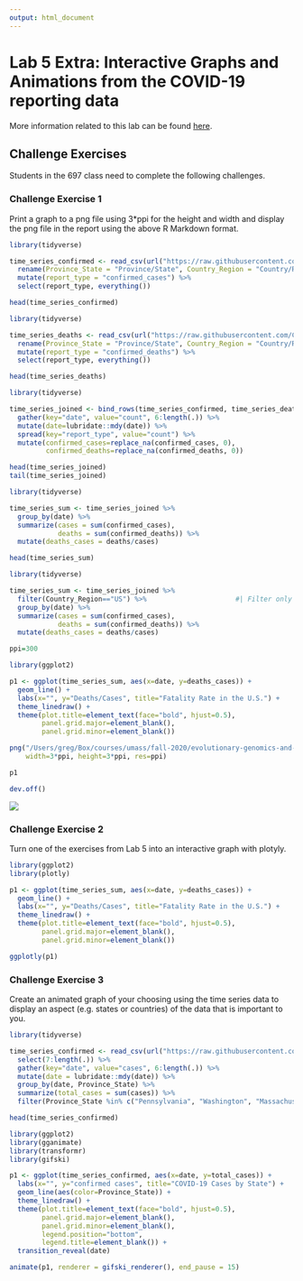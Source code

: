 ```yaml
---
output: html_document
---
```


# Lab 5 Extra: Interactive Graphs and Animations from the COVID-19 reporting data

More information related to this lab can be found [here](https://jeffreyblanchard.github.io/EvoGeno/EvoGeno_Lab5x_interactive_graphs.html).

## Challenge Exercises

Students in the 697 class need to complete the following challenges.

### Challenge Exercise 1

Print a graph to a png file using 3*ppi for the height and width and display the png file in the report using the above R Markdown format.

```r

library(tidyverse)

time_series_confirmed <- read_csv(url("https://raw.githubusercontent.com/CSSEGISandData/COVID-19/master/csse_covid_19_data/csse_covid_19_time_series/time_series_covid19_confirmed_global.csv")) %>%
  rename(Province_State = "Province/State", Country_Region = "Country/Region") %>%
  mutate(report_type = "confirmed_cases") %>%
  select(report_type, everything())

head(time_series_confirmed)

```

```r

library(tidyverse)

time_series_deaths <- read_csv(url("https://raw.githubusercontent.com/CSSEGISandData/COVID-19/master/csse_covid_19_data/csse_covid_19_time_series/time_series_covid19_deaths_global.csv")) %>%
  rename(Province_State = "Province/State", Country_Region = "Country/Region") %>%
  mutate(report_type = "confirmed_deaths") %>%
  select(report_type, everything())

head(time_series_deaths)

```

```r

library(tidyverse)

time_series_joined <- bind_rows(time_series_confirmed, time_series_deaths) %>%
  gather(key="date", value="count", 6:length(.)) %>%
  mutate(date=lubridate::mdy(date)) %>%
  spread(key="report_type", value="count") %>%
  mutate(confirmed_cases=replace_na(confirmed_cases, 0),
         confirmed_deaths=replace_na(confirmed_deaths, 0))

head(time_series_joined)
tail(time_series_joined)

```

```r

library(tidyverse)

time_series_sum <- time_series_joined %>%
  group_by(date) %>%
  summarize(cases = sum(confirmed_cases),
            deaths = sum(confirmed_deaths)) %>%
  mutate(deaths_cases = deaths/cases)

head(time_series_sum)

```

```r

library(tidyverse)

time_series_sum <- time_series_joined %>%
  filter(Country_Region=="US") %>%                      #| Filter only US Data
  group_by(date) %>%
  summarize(cases = sum(confirmed_cases),
            deaths = sum(confirmed_deaths)) %>%
  mutate(deaths_cases = deaths/cases)

```


```r

ppi=300

library(ggplot2)

p1 <- ggplot(time_series_sum, aes(x=date, y=deaths_cases)) +
  geom_line() +
  labs(x="", y="Deaths/Cases", title="Fatality Rate in the U.S.") +
  theme_linedraw() +
  theme(plot.title=element_text(face="bold", hjust=0.5),
        panel.grid.major=element_blank(),
        panel.grid.minor=element_blank())

png("/Users/greg/Box/courses/umass/fall-2020/evolutionary-genomics-and-bioinformatics/evo-geno-course/images/fatality-rate-in-the-usa-plot.png", 
    width=3*ppi, height=3*ppi, res=ppi)

p1

dev.off()

```

![](/Users/greg/Box/courses/umass/fall-2020/evolutionary-genomics-and-bioinformatics/evo-geno-course/images/fatality-rate-in-the-usa-plot.png)

### Challenge Exercise 2

Turn one of the exercises from Lab 5 into an interactive graph with plotyly.

```r

library(ggplot2)
library(plotly)

p1 <- ggplot(time_series_sum, aes(x=date, y=deaths_cases)) +
  geom_line() +
  labs(x="", y="Deaths/Cases", title="Fatality Rate in the U.S.") +
  theme_linedraw() +
  theme(plot.title=element_text(face="bold", hjust=0.5),
        panel.grid.major=element_blank(),
        panel.grid.minor=element_blank())

ggplotly(p1)
```

### Challenge Exercise 3

Create an animated graph of your choosing using the time series data to display an aspect (e.g. states or countries) of the data that is important to you.

```r

library(tidyverse)

time_series_confirmed <- read_csv(url("https://raw.githubusercontent.com/CSSEGISandData/COVID-19/master/csse_covid_19_data/csse_covid_19_time_series/time_series_covid19_confirmed_US.csv")) %>%
  select(7:length(.)) %>%
  gather(key="date", value="cases", 6:length(.)) %>%
  mutate(date = lubridate::mdy(date)) %>%
  group_by(date, Province_State) %>%
  summarize(total_cases = sum(cases)) %>%
  filter(Province_State %in% c("Pennsylvania", "Washington", "Massachusetts"))

head(time_series_confirmed)

```


```r

library(ggplot2)
library(gganimate)
library(transformr)
library(gifski)

p1 <- ggplot(time_series_confirmed, aes(x=date, y=total_cases)) +
  labs(x="", y="confirmed cases", title="COVID-19 Cases by State") +
  geom_line(aes(color=Province_State)) +
  theme_linedraw() +
  theme(plot.title=element_text(face="bold", hjust=0.5),
        panel.grid.major=element_blank(),
        panel.grid.minor=element_blank(),
        legend.position="bottom",
        legend.title=element_blank()) +
  transition_reveal(date)

animate(p1, renderer = gifski_renderer(), end_pause = 15)

```

